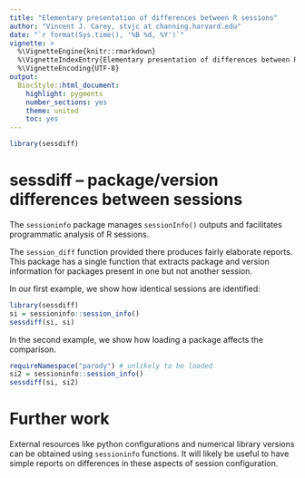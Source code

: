 ```yaml
---
title: "Elementary presentation of differences between R sessions"
author: "Vincent J. Carey, stvjc at channing.harvard.edu"
date: "`r format(Sys.time(), '%B %d, %Y')`"
vignette: >
  %\VignetteEngine{knitr::rmarkdown}
  %\VignetteIndexEntry{Elementary presentation of differences between R sessions}
  %\VignetteEncoding{UTF-8}
output:
  BiocStyle::html_document:
    highlight: pygments
    number_sections: yes
    theme: united
    toc: yes
---
```


```r
library(sessdiff)
```

# sessdiff -- package/version differences between sessions

The `sessioninfo` package manages `sessionInfo()` outputs
and facilitates programmatic analysis of R sessions.

The `session_diff` function provided there produces fairly
elaborate reports.  This package has a single function that
extracts package and version information for
packages present in one but not another session.

In our first example, we show how identical
sessions are identified:

```r
library(sessdiff)
si = sessioninfo::session_info()
sessdiff(si, si)
```

In the second example, we show how loading
a package affects the comparison.

```r
requireNamespace("parody") # unlikely to be loaded
si2 = sessioninfo::session_info()
sessdiff(si, si2)
```

# Further work

External resources like python configurations and numerical library
versions can be obtained using `sessioninfo` functions.  It will
likely be useful to have simple reports on differences in
these aspects of session configuration.

